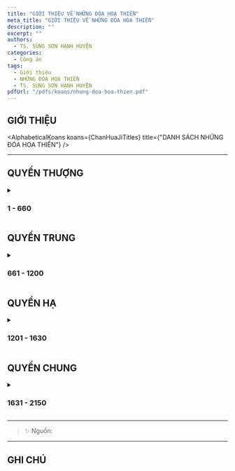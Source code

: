 ```yaml
---
title: "GIỚI THIỆU VỀ NHỮNG ĐÓA HOA THIỀN"
meta_title: "GIỚI THIỆU VỀ NHỮNG ĐÓA HOA THIỀN"
description: ""
excerpt: ""
authors:
  - TS. SÙNG SƠN HẠNH HUYỆN
categories:
  - Công án
tags:
  - Giới thiệu
  - NHỮNG ĐÓA HOA THIỀN
  - TS. SÙNG SƠN HẠNH HUYỆN
pdfUrl: "/pdfs/koans/nhung-doa-hoa-thien.pdf"
---
```



<section className="rules" id="rules">
  <div className="container">
      <h2>GIỚI THIỆU</h2>
  </div>
</section>

<AlphabeticalKoans koans={ChanHuaJiTitles} title={"DANH SÁCH NHỮNG ĐÓA HOA THIỀN"} />

<hr className="blog-rule" />

## QUYỂN THƯỢNG

<details>
    <summary><h3>1 - 660</h3></summary>
    <p>
        <a href="https://thuvienhoasen.org/a17685/quyen-thuong">1 - 660</a>
    </p>
</details>

## QUYỂN TRUNG

<details>
    <summary><h3>661 - 1200</h3></summary>
    <p>
        <a href="https://thuvienhoasen.org/a17686/quyen-trung">661 - 1200</a>
    </p>
</details>

## QUYỂN HẠ

<details>
    <summary><h3>1201 - 1630</h3></summary>
    <p>
        <a href="https://thuvienhoasen.org/p33a17687/quyen-ha">1201 - 1630</a>
    </p>
</details>

## QUYỂN CHUNG

<details>
    <summary><h3>1631 - 2150</h3></summary>
    <p>
        <a href="https://thuvienhoasen.org/p33a17688/quyen-chung">1631 - 2150</a>
    </p>
</details>

<hr className="blog-rule" />

> ✨ Nguồn:

<hr className="blog-rule" />

## GHI CHÚ

[^1]: ⭐️
